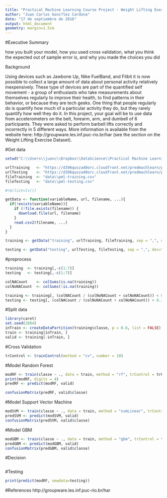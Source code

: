 ```yaml
---
title: "Practical Machine Learning Course Project - Weight Lifting Exercise"
author: "Juan Carlos Gonz?lez Cardona"
date: "17 de septiembre de 2016"
output: html_document
geometry: margin=1.5cm
---
```

#Executive Summary


how you built your model, how you used cross validation, what you think the expected out of sample error is, and why you made the choices you did


Background

Using devices such as Jawbone Up, Nike FuelBand, and Fitbit it is now possible to collect a large amount of data about personal activity relatively inexpensively. These type of devices are part of the quantified self movement - a group of enthusiasts who take measurements about themselves regularly to improve their health, to find patterns in their behavior, or because they are tech geeks. One thing that people regularly do is quantify how much of a particular activity they do, but they rarely quantify how well they do it. In this project, your goal will be to use data from accelerometers on the belt, forearm, arm, and dumbell of 6 participants. They were asked to perform barbell lifts correctly and incorrectly in 5 different ways. More information is available from the website here: http://groupware.les.inf.puc-rio.br/har (see the section on the Weight Lifting Exercise Dataset).



#Get data
```r
setwd("C:\\Users\\juanc\\Dropbox\\DataScience\\Practical Machine Learning\\Project")

urlTraining   <- "https://d396qusza40orc.cloudfront.net/predmachlearn/pml-training.csv"
urlTesting    <- "https://d396qusza40orc.cloudfront.net/predmachlearn/pml-testing.csv"
fileTraining  <- "data\\pml-training.csv"
fileTesting   <- "data\\pml-testing.csv"

#rm(list=ls())

getData <- function(variableName, url, filename, ...){
  if(!exists(variableName)){
    if (!file.exists(filename)) { 
      download.file(url, filename)
    }
    read.csv2(filename, ...)
  }
}

training <- getData("training", urlTraining, fileTraining, sep = ",", dec=".", quote = "\"", na.strings = c("NA","#DIV/0!",""))

testing <- getData("testing", urlTesting, fileTesting, sep = ",", dec=".", quote = "\"", na.strings = c("NA","#DIV/0!",""))
```


#preprocess
```r
training  <- training[,-c(1:7)]
testing   <- testing[,-c(1:7)]

colNACount    <- colSums(is.na(training)) 
colNoNACount  <- colSums(!is.na(training))

training <- training[, (colNACount / (colNoNACount + colNoNACount)) < 0.10 ]
testing <- testing[, (colNACount / (colNoNACount + colNoNACount)) < 0.10 ]
```

#Split data
```r
library(caret)
set.seed(2804) 
inTrain <- createDataPartition(training$classe, p = 0.6, list = FALSE)
train <- training[inTrain, ]
valid <- training[-inTrain, ]
```

#Cross Validation
```r
trControl <- trainControl(method = "cv", number = 10)
```

#Model Random Forest
```r
modRF <- train(classe ~ ., data = train, method = "rf", trControl = trControl)
print(modRF, digits = 4)
predRF <- predict(modRF, valid)

confusionMatrix(predRF, valid$classe)
```

#Model Support Vector Machine
```r
modSVM <- train(classe ~ ., data = train, method = "svmLinear", trControl = trControl)
predSVM <- predict(modSVM, valid)
confusionMatrix(predSVM, valid$classe)
```

#Model GBM
```r
modGBM <- train(classe ~ ., data = train, method = "gbm", trControl = trControl, verbose = FALSE)
predGBM <- predict(modGBM, valid)
confusionMatrix(predGBM, valid$classe)
```

#Decision
```r


```

#Testing
```r
print(predict(modRF, newdata=testing))

```

#References
http://groupware.les.inf.puc-rio.br/har
